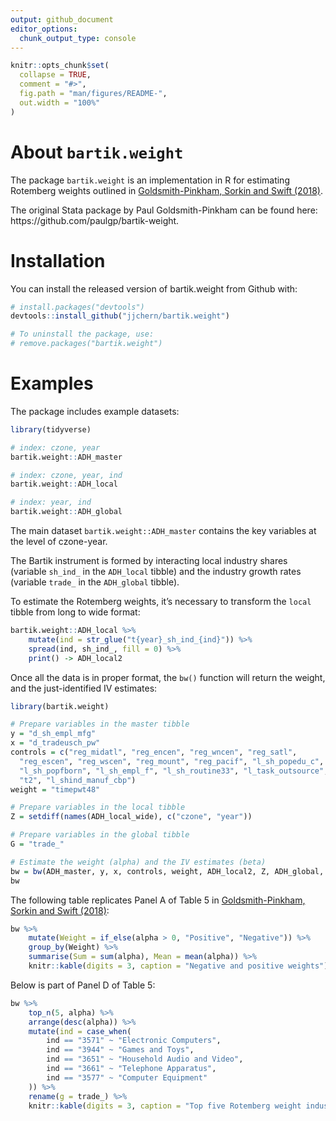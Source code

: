 ```yaml
---
output: github_document
editor_options: 
  chunk_output_type: console
---
```


<!-- README.md is generated from README.Rmd. Please edit that file -->

```r
knitr::opts_chunk$set(
  collapse = TRUE,
  comment = "#>",
  fig.path = "man/figures/README-",
  out.width = "100%"
)
```

# About `bartik.weight`

The package `bartik.weight` is an implementation in R for estimating Rotemberg weights 
outlined in  [Goldsmith-Pinkham, Sorkin and Swift (2018)](http://paulgp.github.io/papers/bartik_gpss.pdf). 

The original Stata 
package by Paul Goldsmith-Pinkham can be found here: 
https://github.com/paulgp/bartik-weight.

# Installation

You can install the released version of bartik.weight from Github with:

```R
# install.packages("devtools")
devtools::install_github("jjchern/bartik.weight")

# To uninstall the package, use:
# remove.packages("bartik.weight")
```

# Examples

The package includes example datasets:

```r
library(tidyverse)

# index: czone, year
bartik.weight::ADH_master

# index: czone, year, ind
bartik.weight::ADH_local

# index: year, ind
bartik.weight::ADH_global
```

The main dataset `bartik.weight::ADH_master` contains the key variables at the
level of czone-year. 

The Bartik instrument is formed by interacting local industry shares (variable 
`sh_ind_` in the `ADH_local` tibble) and the industry growth rates (variable
`trade_` in the `ADH_global` tibble).

To estimate the Rotemberg weights, it's necessary to transform the `local` tibble
from long to wide format:

```r
bartik.weight::ADH_local %>%
    mutate(ind = str_glue("t{year}_sh_ind_{ind}")) %>%
    spread(ind, sh_ind_, fill = 0) %>%
    print() -> ADH_local2
```

Once all the data is in proper format, the `bw()` function will return the weight,
and the just-identified IV estimates:

```r
library(bartik.weight)

# Prepare variables in the master tibble
y = "d_sh_empl_mfg"
x = "d_tradeusch_pw"
controls = c("reg_midatl", "reg_encen", "reg_wncen", "reg_satl",
  "reg_escen", "reg_wscen", "reg_mount", "reg_pacif", "l_sh_popedu_c",
  "l_sh_popfborn", "l_sh_empl_f", "l_sh_routine33", "l_task_outsource",
  "t2", "l_shind_manuf_cbp")
weight = "timepwt48"

# Prepare variables in the local tibble
Z = setdiff(names(ADH_local_wide), c("czone", "year"))

# Prepare variables in the global tibble
G = "trade_"

# Estimate the weight (alpha) and the IV estimates (beta)
bw = bw(ADH_master, y, x, controls, weight, ADH_local2, Z, ADH_global, G)
bw
```

The following table replicates Panel A of Table 5 in [Goldsmith-Pinkham, Sorkin and Swift (2018)](http://paulgp.github.io/papers/bartik_gpss.pdf):

```r
bw %>% 
    mutate(Weight = if_else(alpha > 0, "Positive", "Negative")) %>% 
    group_by(Weight) %>% 
    summarise(Sum = sum(alpha), Mean = mean(alpha)) %>% 
    knitr::kable(digits = 3, caption = "Negative and positive weights")
```

Below is part of Panel D of Table 5:

```r
bw %>% 
    top_n(5, alpha) %>% 
    arrange(desc(alpha)) %>% 
    mutate(ind = case_when(
        ind == "3571" ~ "Electronic Computers",
        ind == "3944" ~ "Games and Toys",
        ind == "3651" ~ "Household Audio and Video",
        ind == "3661" ~ "Telephone Apparatus",
        ind == "3577" ~ "Computer Equipment"
    )) %>% 
    rename(g = trade_) %>% 
    knitr::kable(digits = 3, caption = "Top five Rotemberg weight industries")
```


